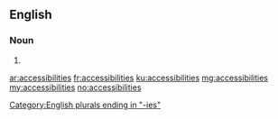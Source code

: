 ==English==

===Noun===
{{head|en}}

# {{plural of|accessibility}}

[[Category:English plurals ending in "-ies"]]

[[ar:accessibilities]]
[[fr:accessibilities]]
[[ku:accessibilities]]
[[mg:accessibilities]]
[[my:accessibilities]]
[[no:accessibilities]]